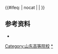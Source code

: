 {{Navbox
|name = 山东高等院校
|title =[[山东省高等学校列表|山东高等院校]]
|state={{{state|autocollapse}}}
|image=
|style = text-align: left;
|groupstyle = text-align: center;
|listclass = hlist
|bodyclass = hlist
|above =
* [[中国大陆高等学校列表]]
* [[山东省教育厅]]

|group2 = [[中国大陆高等学校列表#军事院校|军事院校]]
|list2 = 
*[[中国人民解放军海军航空大学|海军航空大学]]<sub>[[烟台市|烟台]]</sub><sup>[[中国人民解放军海军|（海军）]][[副军级]]本</sup>
*[[中国人民解放军海军潜艇学院|海军潜艇学院]]<sub>[[青岛市|青岛]]</sub><sup>[[中国人民解放军海军|（海军）]][[副军级]]本</sup>
*[[中国人民解放军火箭军士官学校|火箭军士官学校]]<sub>[[青州市|青州]]</sub><sup>[[中国人民解放军火箭军|（火箭军）]][[正师级]]专</sup>

|group3=[[中央部属高校|中央部属]]
|list3=
*[[山东大学]]<sup> [[中华人民共和国教育部直属高等学校列表|（教育部属）]]{{线路名|#00D2D3<!--一流学科-->}}{{线路名|#D22630<!--985-->}}{{线路名|#0092BC<!--211-->}}{{线路名|#97D700<!--国重-->}}本</sup>
*[[中国海洋大学]]<sup>[[中华人民共和国教育部直属高等学校列表|（教育部属）]]{{线路名|#00D2D3<!--一流学科-->}}{{线路名|#D22630<!--985-->}}{{线路名|#0092BC<!--211-->}}{{线路名|#97D700<!--国重-->}}本</sup>
*[[中国石油大学（华东）]]<sup>[[中华人民共和国教育部直属高等学校列表|（教育部属）]]（央企共建）{{线路名|#00D2D3<!--一流学科-->}}{{线路名|#0092BC<!--211-->}}{{线路名|#97D700<!--国重-->}}本</sup>
*[[北京交通大学威海校区]]<sup>[[中华人民共和国教育部直属高等学校列表|（教育部属）]]{{线路名|#00D2D3<!--一流学科-->}}{{线路名|#0092BC<!--211-->}}{{线路名|#97D700<!--国重-->}}本（分）</sup>
*[[哈尔滨工业大学 (威海)|哈尔滨工业大学（威海）]]<sup>[[中华人民共和国工业和信息化部|（工信部属）]]{{线路名|#00D2D3<!--一流学科-->}}{{线路名|#D22630<!--985-->}}{{线路名|#0092BC<!--211-->}}{{线路名|#97D700<!--国重-->}}本（分）</sup>
*[[中国农业大学（烟台）]]<sup>[[中华人民共和国教育部直属高等学校列表|（教育部属）]]{{线路名|#00D2D3<!--一流学科-->}}{{线路名|#D22630<!--985-->}}{{线路名|#0092BC<!--211-->}}{{线路名|#97D700<!--国重-->}}本（分）</sup>

|group4 = [[济南市]]
|list4 = 
*[[山东大学]]<sup>{{线路名|#00D2D3<!--一流学科-->}}{{线路名|#D22630<!--985-->}}{{线路名|#0092BC<!--211-->}}{{线路名|#97D700<!--国重-->}}本</sup>
*[[山东师范大学]]<sup>[[省部共建大学|（省部共建）]]本</sup>
*[[山东科技大学]]<sup>[[省部共建大学|（省部共建）]]本</sup>
*[[济南大学]]<sup>[[省部共建大学|（省部共建）]]本</sup>
*[[山东财经大学]]<sup>[[省部共建大学|（省部共建）]]本</sup>
*[[山东中医药大学]]<sup>[[省部共建大学|（省部共建）]]本</sup>
*[[山东建筑大学]]<sup>[[省部共建大学|（省部共建）]]本</sup>
*[[齐鲁工业大学]]<sup>本</sup>
*[[山东第一医科大学]]<sup>本</sup>
*[[山东交通学院]]<sup>[[省部共建大学|（省部共建）]]本</sup>
*[[山东艺术学院]]<sup>[[省部共建大学|（省部共建）]]本</sup>
*[[山东体育学院]]<sup>本</sup>
*[[山东工艺美术学院]]<sup>本</sup>
*[[山东政法学院]]<sup>本</sup>
*[[山东警察学院]]<sup>本</sup>
*[[山东女子学院]]<sup>本</sup>
*[[齐鲁师范学院]]<sup>本</sup>
*[[山东青年政治学院]]<sup>本</sup>
*[[山东管理学院]]<sup>本</sup>
*[[山东农业工程学院]]<sup>本</sup>
----
*[[山东英才学院]]<sup>民本</sup>
*[[山东协和学院]]<sup>民本</sup>
*[[山东现代学院]]<sup>民本</sup>
*[[齐鲁理工学院]]<sup>民本</sup>
----
*[[山东工程职业技术大学]]<sup>民职本</sup>
----
*[[山东财经大学燕山学院]]<sup>民本独</sup>
----
*[[山东电力高等专科学校]]<sup>专</sup>
*[[山东商业职业技术学院]]<sup>专</sup>
*[[山东职业学院]]<sup>专</sup>
*[[莱芜职业技术学院]]<sup>专</sup>
*[[山东劳动职业技术学院]]<sup>专</sup>
*[[山东传媒职业学院]]<sup>专</sup>
*[[山东电子职业技术学院]]<sup>专</sup>
*[[山东旅游职业学院]]<sup>专</sup>
*[[济南职业学院]]<sup>专</sup>
*[[济南工程职业技术学院]]<sup>专</sup>
*[[山东医学高等专科学校]]<sup>专</sup>
*[[山东城市建设职业学院]]<sup>专</sup>
*[[山东司法警官职业学院]]<sup>专</sup>
*[[济南护理职业学院]]<sup>专</sup>
*[[济南幼儿师范高等专科学校]]<sup>专</sup>
*[[山东特殊教育职业学院]]<sup>专</sup>
----
*[[山东圣翰财贸职业学院]]<sup>民专</sup>
*[[山东力明科技职业学院]]<sup>民专</sup>
*[[山东艺术设计职业学院]]<sup>民专</sup>
----
*[[山东开放大学]]<sup>成</sup>
*[[新汶矿业职工大学]]<sup>成</sup>
*[[山东财政职工大学]]<sup>成</sup>
*[[济南市职工大学]]<sup>成</sup>

|group5=[[青岛市]]
|list5=
*[[中国海洋大学]]<sup>{{线路名|#00D2D3<!--一流学科-->}}{{线路名|#D22630<!--985-->}}{{线路名|#0092BC<!--211-->}}{{线路名|#97D700<!--国重-->}}本</sup>
*[[中国石油大学（华东）]]<sup>（央企共建）{{线路名|#00D2D3<!--一流学科-->}}{{线路名|#0092BC<!--211-->}}{{线路名|#97D700<!--国重-->}}本</sup>
*[[山东大学青岛校区|山东大学青岛校区]]<sup>{{线路名|#00D2D3<!--一流学科-->}}{{线路名|#D22630<!--985-->}}{{线路名|#0092BC<!--211-->}}{{线路名|#97D700<!--国重-->}}本</sup>
*[[山东科技大学]]<sup>[[省部共建大学|（省部共建）]]本</sup>
*[[青岛大学]]<sup>本</sup>
*[[青岛科技大学]]<sup>本</sup>
*[[青岛理工大学]]<sup>本</sup>
*[[青岛农业大学]]<sup>本</sup>
*[[北京航空航天大学青岛校区]]（筹）<sup>{{线路名|#00D2D3<!--一流学科-->}}{{线路名|#D22630<!--985-->}}{{线路名|#0092BC<!--211-->}}{{线路名|#97D700<!--国重-->}}本（分）</sup>
----
*[[青岛滨海学院]]<sup>民本</sup>
*[[青岛黄海学院]]<sup>民本</sup>
*[[青岛恒星科技学院]]<sup>民本</sup>
*[[青岛城市学院]]<sup>民本</sup>
*[[青岛电影学院]]<sup>民本</sup>
*[[青岛工学院]]<sup>民本</sup>
----
*[[青岛职业技术学院]]<sup>专</sup>
*[[山东外贸职业学院]]<sup>专</sup>
*[[青岛酒店管理职业技术学院]]<sup>专</sup>
*[[青岛港湾职业技术学院]]<sup>专</sup>
*[[青岛远洋船员职业学院]]<sup>专</sup>
*[[青岛幼儿师范高等专科学校]]<sup>专</sup>
----
*[[青岛求实职业技术学院]]<sup>民专</sup>
*[[青岛飞洋职业技术学院]]<sup>民专</sup>
*[[青岛航空科技职业学院]]<sup>民专</sup>
*[[山东文化产业职业学院]]<sup>民专</sup>
----
*[[青岛开放大学|青岛开放大学（青岛创业大学）]]<sup>成</sup>

|group6=[[淄博市]]
|list6=
*[[山东理工大学]]<sup>[[省部共建大学|（省部共建）]]本</sup>
*[[山东农业工程学院]]<sup>本</sup>
*[[齐鲁医药学院]]<sup>民本</sup>
*[[淄博职业学院]]<sup>专</sup>
*[[山东工业职业学院]]<sup>专</sup>
*[[山东化工职业学院]]<sup>专</sup>
*[[淄博师范高等专科学校]]<sup>专</sup>
*[[山东铝业职业学院]]<sup>专</sup>
*[[山东轻工职业学院]]<sup>专</sup>
*[[山东省水利职工大学]]<sup>成</sup>
*[[山东兵器工业职工大学]]<sup>成</sup>

|group7=[[枣庄市]]
|list7=
*[[枣庄学院]]<sup>本</sup>
*[[枣庄职业学院]]<sup>专</sup>
*[[枣庄科技职业学院]]<sup>民专</sup>

|group8=[[烟台市]]
|list8=
*[[中国农业大学（烟台）]]<sup>{{线路名|#00D2D3<!--一流学科-->}}{{线路名|#D22630<!--985-->}}{{线路名|#0092BC<!--211-->}}{{线路名|#97D700<!--国重-->}}本（分）</sup>
*[[烟台大学]]<sup>本</sup>
*[[鲁东大学]]<sup>本</sup>
*[[山东工商学院]]<sup>本</sup>
*[[滨州医学院]]<sup>本（分）</sup>
----
*[[烟台理工学院]]<sup>民本</sup>
*[[烟台科技学院]]<sup>民本</sup>
*[[烟台南山学院]]<sup>民本</sup>
*[[青岛工程学院]]<sup>民本</sup>
----
*[[烟台职业学院]]<sup>专</sup>
*[[山东商务职业学院]]<sup>专</sup>
*[[山东中医药高等专科学校]]<sup>专</sup>
*[[烟台工程职业技术学院]]<sup>专</sup>
*[[烟台汽车工程职业学院]]<sup>专</sup>
*[[烟台幼儿师范高等专科学校]]<sup>专</sup>
*[[烟台文化旅游职业学院]]<sup>专</sup>
----
*[[烟台黄金职业学院]]<sup>民专</sup>

|group9=[[东营市]]
|list9=
*[[山东石油化工学院]]<sup>本</sup>
*[[东营职业学院]]<sup>专</sup>
*[[山东胜利职业学院]]<sup>专</sup>
*[[东营科技职业学院]]<sup>民专</sup>

|group10=[[潍坊市]]
|list10=
*[[潍坊医学院]]<sup>本</sup>
*[[潍坊学院]]<sup>本</sup>
*[[潍坊科技学院]]<sup>民本</sup>
*[[潍坊理工学院]]<sup>民本</sup>
*[[潍坊职业学院]]<sup>专</sup>
*[[山东畜牧兽医职业学院]]<sup>专</sup>
*[[山东信息职业技术学院]]<sup>专</sup>
*[[山东科技职业学院]]<sup>专</sup>
*[[山东交通职业学院]]<sup>专</sup>
*[[山东经贸职业学院]]<sup>专</sup>
*[[潍坊工程职业学院]]<sup>专</sup>
*[[潍坊护理职业学院]]<sup>专</sup>
*[[山东海事职业学院]]<sup>民专</sup>
*[[潍坊工商职业学院]]<sup>民专</sup>
*[[潍坊环境工程职业学院]]<sup>民专</sup>

|group11=[[济宁市]]
|list11=
*[[曲阜师范大学]]<sup>本</sup>
*[[济宁医学院]]<sup>本</sup>
*[[济宁学院]]<sup>本</sup>
*[[济宁职业技术学院]]<sup>专</sup>
*[[山东理工职业学院]]<sup>专</sup>
*[[曲阜远东职业技术学院]]<sup>民专</sup>
*[[兖州矿区职工大学]]<sup>成</sup>

|group12=[[泰安市]]
|list12=
*[[山东农业大学]]<sup>[[省部共建大学|（省部共建）]]本</sup>
*[[山东科技大学]]<sup>[[省部共建大学|（省部共建）]]本</sup>
*[[山东第一医科大学]]<sup>本</sup>
*[[泰山学院]]<sup>本</sup>
*[[泰山科技学院]]<sup>民本</sup>
*[[山东财经大学东方学院]]<sup>民本独</sup>
*[[泰山职业技术学院]]<sup>专</sup>
*[[山东服装职业学院]]<sup>专</sup>
*[[泰山护理职业学院]]<sup>专</sup>

|group13=[[威海市]]
|list13=
*[[山东大学（威海）]]<sup>{{线路名|#00D2D3<!--一流学科-->}}{{线路名|#D22630<!--985-->}}{{线路名|#0092BC<!--211-->}}{{线路名|#97D700<!--国重-->}}本</sup>
*[[哈尔滨工业大学 (威海)|哈尔滨工业大学（威海）]]<sup>{{线路名|#00D2D3<!--一流学科-->}}{{线路名|#D22630<!--985-->}}{{线路名|#0092BC<!--211-->}}{{线路名|#97D700<!--国重-->}}本（分）</sup>
*[[北京交通大学威海校区]]<sup>{{线路名|#00D2D3<!--一流学科-->}}{{线路名|#0092BC<!--211-->}}{{线路名|#97D700<!--国重-->}}本（分）</sup>
*[[哈尔滨理工大学荣成校区]]<sup>{{线路名|#F4DA40<!--中西部-->}}本（分）</sup>
*[[山东外事职业大学]]<sup>民职本</sup>
*[[威海职业学院]]<sup>专</sup>
*[[山东药品食品职业学院]]<sup>专</sup>
*[[威海海洋职业学院]]<sup>专</sup>

|group14=[[日照市]]
|list14=
*[[山东外国语职业技术大学]]<sup>民职本</sup>
*[[日照职业技术学院]]<sup>专</sup>
*[[山东水利职业学院]]<sup>专</sup>
*[[日照航海工程职业学院]]<sup>民专</sup>

|group15=[[临沂市]]
|list15=
*[[临沂大学]]<sup>本</sup>
*[[山东医学高等专科学校]]<sup>专</sup>
*[[临沂职业学院]]<sup>专</sup>
*[[临沂科技职业学院]]<sup>专</sup>

|group16=[[德州市]]
|list16=
*[[德州学院]]<sup>本</sup>
*[[山东农业工程学院]]<sup>本</sup>
*[[山东华宇工学院]]<sup>民本</sup>
*[[德州职业技术学院]]<sup>专</sup>
*[[德州科技职业学院]]<sup>民专</sup>

|group17=[[聊城市]]
|list17=
*[[聊城大学]]<sup>本</sup>
*[[东昌学院]]<sup>民本</sup>
*[[聊城职业技术学院]]<sup>专</sup>

|group18=[[滨州市]]
|list18=
*[[滨州医学院]]<sup>本</sup>
*[[滨州学院]]<sup>本</sup>
*[[滨州职业学院]]<sup>专</sup>
*[[滨州科技职业学院]]<sup>民专</sup>

|group19=[[菏泽市]]
|list19=
*[[菏泽学院]]<sup>本</sup>
*[[菏泽医学专科学校]]<sup>专</sup>
*[[菏泽职业学院]]<sup>专</sup>
*[[菏泽家政职业学院]]<sup>专</sup>

|belowstyle = text-align:left;
|below =
以上除另有标注的外，均为属地行政区省属、市属公办高等学校。<br/>{{线路名|#00D2D3<!--一流学科-->}}：[[世界一流大学和一流学科建设|“双一流”建设高校]]；{{线路名|#D22630<!--985-->}}：[[985工程|原985工程院校]]；{{线路名|#0092BC<!--211-->}}：[[211工程|原211工程院校]]；{{线路名|#97D700<!--国重-->}}：[[全国重点大学|原全国重点大学]]；{{线路名|#F4DA40<!--中西部-->}}：[[中西部高校基础能力建设工程|中西部高校基础能力建设工程院校]]。<br><sup>本</sup>：办学层次为[[本科]]的高校；<sup>职本</sup>：办学层次为[[职业教育本科]]的高校；<sup>专</sup>：办学层次为[[专科]]的高校；<sup>民</sup>：民办高校；<sup>独</sup>：[[独立学院]]；<sup>成</sup>：成人高校；<sup>（分）</sup>：高等院校的分校或校区，不具备独立备案资格。
}}<includeonly>{{#ifeq: {{{1}}} | nocat | <!--空--> | [[Category:山东高等院校]]}}</includeonly><noinclude>
== 参考资料 ==
* {{cite web |url =http://www.moe.gov.cn/srcsite/A03/moe_634/201706/t20170614_306900.html|title = 教育部：高等学校名单 |accessdate = 2018-02-06 |first = |date = 2017-05-31 |publisher = 教育部 |language = zh-hans}}
[[Category:山东高等院校|*]]
[[Category:山东高等院校导航模板| ]]
</noinclude>